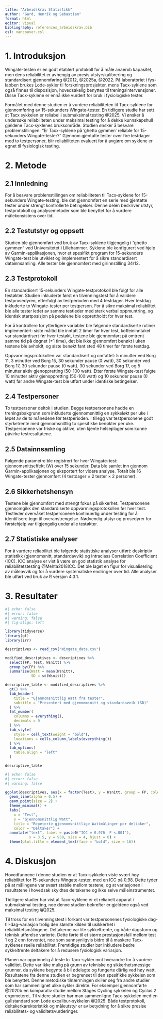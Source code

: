 ```yaml
---
title: "Arbeidskrav Statistikk"
author: "Gard, Henrik og Sebastian"
format: html
editor: visual
bibliography: references_arbeidskrav.bib
csl: vancouver.csl
---
```


# 1. Introduksjon

Wingate-testen er en godt etablert protokoll for å måle anaerob kapasitet, men dens reliabilitet er avhengig av presis utstyrskalibrering og standardisert gjennomføring @2012, @2025a, @2022. På laboratoriet i fys-labben brukes Lode-sykler til forskningsprosjekter, mens Tacx-syklene som også finnes til disposisjon, hovedsakelig benyttes til treningsintervensjoner. Disse Tacx-syklene er ennå ikke vurdert for bruk i fysiologiske tester.

Formålet med denne studien er å vurdere reliabiliteten til Tacx-syklene for gjennomføring av 15-sekunders Wingate-tester. En tidligere studie har sett at Tacx sykkelen er reliabel i submaksimal testing @2025. Vi ønsker å undersøke reliabiliteten under maksimal testing for å dekke kunnskapshull gjeldene Tacx-syklenes bruksområde. Studien ønsker å besvare problemstillingen: "Er Tacx-syklene på 'ghetto gymmen' reliable for 15-sekunders Wingate-tester?" Gjennom gjentatte tester over fire testdager med to testpersoner, blir reliabiliteten evaluert for å avgjøre om syklene er egnet til fysiologisk testing.

# 2. Metode

## 2.1 Innledning

For å besvare problemstillingen om reliabiliteten til Tacx-syklene for 15-sekunders Wingate-testing, ble det gjennomført en serie med gjentatte tester under strengt kontrollerte betingelser. Denne delen beskriver utstyr, testprotokoll og analysemetoder som ble benyttet for å vurdere målekonsistens over tid.

## 2.2 Testutstyr og oppsett

Studien ble gjennomført ved bruk av Tacx-syklene tilgjengelig i "ghetto gymmen" ved Universitetet i Lillehammer. Syklene ble konfigurert ved hjelp av Garmin-applikasjonen, hvor et spesifikt program for 15-sekunders Wingate-test ble utviklet og implementert for å sikre standardisert datainnsamling. Alle tester ble gjennomført med girinnstilling 34/12.

## 2.3 Testprotokoll

En standardisert 15-sekunders Wingate-testprotokoll ble fulgt for alle testøkter. Studien inkluderte først en tilvenningstest for å validere testprosedyren, etterfulgt av testperioden med 4 testdager. Hver testdag inkluderte to Wingate-tester per testperson. For å sikre maksimal reliabilitet ble alle tester ledet av samme testleder med sterk verbal oppmuntring, og identisk startposisjon på pedalene ble opprettholdt for hver test.

For å kontrollere for ytterligere variabler ble følgende standardiserte rutiner implementert: siste måltid ble inntatt 2 timer før hver test, koffeininntaket var standardisert før hver testøkt, testene ble gjennomført på omtrent samme tid på døgnet (±1 time), det ble ikke gjennomført benøkt i uken testene ble avholdt, og siste benøkt fant sted 48 timer før første testdag.

Oppvarmingsprotokollen var standardisert og omfattet: 5 minutter ved Borg 11, 3 minutter ved Borg 15, 30 sekunder pause (0 watt), 30 sekunder ved Borg 17, 30 sekunder pause (0 watt), 30 sekunder ved Borg 17, og 5 minutter aktiv gjenoppretting (50-100 watt). Etter første Wingate-test fulgte 10 minutter aktiv gjenoppretting (50-100 watt) og 10 sekunder pause (0 watt) før andre Wingate-test ble utført under identiske betingelser.

## 2.4 Testpersoner

To testpersoner deltok i studien. Begge testpersonene hadde en treningsbakgrunn som inkluderte gjennomsnittlig en sykkeløkt per uke i løpet av de to månedene før testperioden. I tillegg var testpersonene godt styrketrente med gjennomsnittlig to spesifikke benøkter per uke. Testpersonene var friske og aktive, uten kjente helseplager som kunne påvirke testresultatene.

## 2.5 Datainnsamling

Følgende parametre ble registrert for hver Wingate-test: gjennomsnittseffekt (W) over 15 sekunder. Data ble samlet inn gjennom Garmin-applikasjonen og eksportert for videre analyse. Totalt ble 16 Wingate-tester gjennomført (4 testdager × 2 tester × 2 personer).

## 2.6 Sikkerhetshensyn

Testene ble gjennomført med strengt fokus på sikkerhet. Testpersonene gjennomgikk den standardiserte oppvarmingsprotokollen før hver test. Testleder overvåket testpersonene kontinuerlig under testing for å identifisere tegn til overanstrengelse. Nødvendig utstyr og prosedyrer for førstehjelp var tilgjengelig under alle testøkter.

## 2.7 Statistiske analyser

For å vurdere reliabilitet ble følgende statistiske analyser utført: deskriptiv statistikk (gjennomsnitt, standardavvik) og Intraclass Correlation Coefficient (ICC). ICC analyse er vist å være en god statistik analyse for reliabilitetstesting @Mehta2018ICC. Det ble laget en figur for visualisering av måleavvik og for å vurdere systematiske endringer over tid. Alle analyser ble utført ved bruk av R versjon 4.3.1.

# 3. Resultater

```r
#| echo: false
#| error: false
#| warning: false
#| fig-align: left

library(tidyverse)
library(gt)
library(irr)

descriptives <- read_csv("Wingate_data.csv")

modified_descriptives <- descriptives %>% 
  select(FP, Test, Wsnitt) %>% 
  group_by(FP) %>% 
  summarise(Watt = mean(Wsnitt),
            SD = sd(Wsnitt))

descriptive_table <- modified_descriptives %>% 
  gt() %>% 
  tab_header(
    title = "Gjennomsnittlig Watt fra tester",
    subtitle = "Presentert med gjennomsnitt og standardavvik (SD)"
  ) %>% 
  fmt_number(
    columns = everything(),
    decimals = 0
  ) %>% 
  tab_style(
    style = cell_text(weight = "bold"),
    locations = cells_column_labels(everything())
  ) %>% 
  tab_options(
    table.align = "left"
  )

descriptive_table

```

```r
#| echo: false
#| error: false
#| warning: false

ggplot(descriptives, aes(x = factor(Test), y = Wsnitt, group = FP, color = factor(FP))) +
  geom_line(alpha = 0.5) +
  geom_point(size = 2) +
  theme_minimal() +
  labs(
    x = "Test",
    y = "Gjennomsnittlig Watt",
    title = "Repeterte gjennomsnittlige Wattmålinger per deltaker",
    color = "Deltaker") +
  annotate("text", label = paste0("ICC = 0.976  P <.001"),
           x = 3.5, y = 950, size = 4, hjust = 0) +
  theme(plot.title = element_text(face = "bold", size = 16))
```

# 4. Diskusjon

Hovedfunnene i denne studien er at Tacx-sykkelen viste svært høy reliabilitet for 15-sekunders Wingate-tester, med en ICC på 0,98. Dette tyder på at målingene var svært stabile mellom testene, og at variasjonen i resultatene i hovedsak skyldtes deltakerne og ikke selve måleinstrumentet.

Tidiligere studier har vist at Tacx-syklene er et reliabelt apparat i submaksimal testing, noe denne studien bekrefter er gjeldene også ved maksimal testing @2025.

Til tross for en tilvenningstest i forkant var testpersonenes fysiologiske dag-til-dag-variasjon trolig den største kilden til usikkerhet i reliabilitetsmålingene. Deltakerne var lite sykkeltrente, og både dagsform og teknisk utførelse varierte. Dette førte til et større prestasjonsfall mellom test 1 og 2 enn forventet, noe som sannsynligvis bidro til å maskere Tacx-syklenes reelle reliabilitet. Fremtidige studier bør inkludere bedre sykkeltrente deltakere for å redusere fysiologisk variasjon.

Planen var opprinnelig å teste to Tacx-sykler mot hverandre for å vurdere validitet. Dette var ikke mulig på grunn av tekniske og sikkerhetsmessige grunner, da syklene begynte å bli ødelagte og fungerte dårlig ved høy watt. Resultatene fra denne studien er begrenset til den spesifikke sykkelen som ble benyttet. Denne metodiske tilnærmingen skiller seg fra andre studier som har sammenlignet ulike sykler direkte. For eksempel gjennomførte @2020b en komparativ studie mellom Stages Cycling sykkelen og Cyclus 2 ergometeret. Til videre studier bør man sammenligne Tacx-sykkelen med en gullstandard som Lode excalibur-sykkelen @2025. Både testprotokoll, deltakerkarekteristikk og måleutstyr er av betydning for å sikre presise reliabilitets- og validitetsvurderinger.
